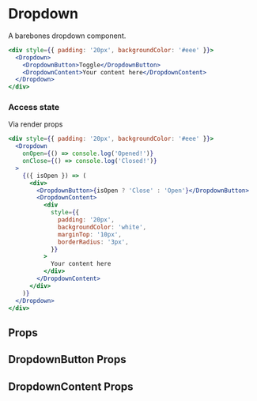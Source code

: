 # Dropdown

A barebones dropdown component.

```jsx live=true
<div style={{ padding: '20px', backgroundColor: '#eee' }}>
  <Dropdown>
    <DropdownButton>Toggle</DropdownButton>
    <DropdownContent>Your content here</DropdownContent>
  </Dropdown>
</div>
```

### Access state

Via render props

```jsx live=true
<div style={{ padding: '20px', backgroundColor: '#eee' }}>
  <Dropdown
    onOpen={() => console.log('Opened!')}
    onClose={() => console.log('Closed!')}
  >
    {({ isOpen }) => (
      <div>
        <DropdownButton>{isOpen ? 'Close' : 'Open'}</DropdownButton>
        <DropdownContent>
          <div
            style={{
              padding: '20px',
              backgroundColor: 'white',
              marginTop: '10px',
              borderRadius: '3px',
            }}
          >
            Your content here
          </div>
        </DropdownContent>
      </div>
    )}
  </Dropdown>
</div>
```

## Props

<Props name="Dropdown" />

## DropdownButton Props

<Props name="DropdownButton" />

## DropdownContent Props

<Props name="DropdownContent" />
